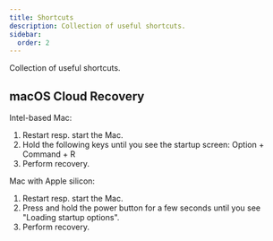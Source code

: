 ```yaml
---
title: Shortcuts
description: Collection of useful shortcuts.
sidebar:
  order: 2
---
```



Collection of useful shortcuts.

## macOS Cloud Recovery

Intel-based Mac:
<Steps>
1. Restart resp. start the Mac.
2. Hold the following keys until you see the startup screen: Option + Command + R
3. Perform recovery.
</Steps>

Mac with Apple silicon:
<Steps>
1. Restart resp. start the Mac.
2. Press and hold the power button for a few seconds until you see "Loading startup options".
3. Perform recovery.
</Steps>